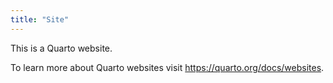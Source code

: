 ```yaml
---
title: "Site"
---
```


This is a Quarto website.

To learn more about Quarto websites visit <https://quarto.org/docs/websites>.

